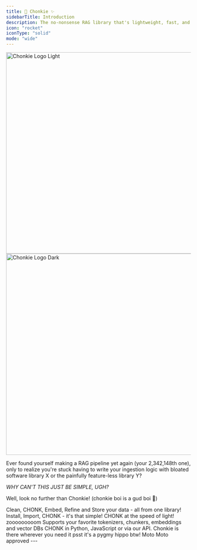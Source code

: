 ```yaml
---
title: 🦛 Chonkie ✨
sidebarTitle: Introduction
description: The no-nonsense RAG library that's lightweight, fast, and ready to CHONK your texts!
icon: "rocket"
iconType: "solid"
mode: "wide"
---
```


<div className="flex justify-center">
  <img
    className="block dark:hidden"
    src="/assets/logo/chonkie_logo_br_transparent_bg.png"
    alt="Chonkie Logo Light"
    noZoom
    width="550"
  />
  <img
    className="hidden dark:block"
    src="/assets/logo/chonkie_logo_br_transparent_bg.png"
    alt="Chonkie Logo Dark"
    noZoom
    width="550"
  />
</div>

Ever found yourself making a RAG pipeline yet again (your 2,342,148th one), only to realize you're stuck having to write your ingestion logic with bloated software library X or the painfully feature-less library Y?

_WHY CAN'T THIS JUST BE SIMPLE, UGH?_

Well, look no further than Chonkie! (chonkie boi is a gud boi 🦛)

<CardGroup cols={2}>
  <Card title="Feature-rich" icon="puzzle-piece">
    Clean, CHONK, Embed, Refine and Store your data - all from one library!
  </Card>
  <Card title="Easy to use" icon="wand-magic-sparkles">
    Install, Import, CHONK - it's that simple!
  </Card>
  <Card title="Lightning Fast" icon="bolt">
    CHONK at the speed of light! zooooooooom
  </Card>
  <Card title="Wide Support" icon="globe">
    Supports your favorite tokenizers, chunkers, embeddings and vector DBs
  </Card>
  <Card title="Versatile" icon="gear">
    CHONK in Python, JavaScript or via our API. Chonkie is there wherever you
    need it
  </Card>
  <Card title="Cute Mascot" icon="hippo">
    psst it's a pygmy hippo btw! Moto Moto approved
  </Card>
</CardGroup>
---
